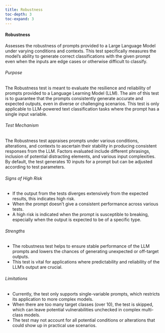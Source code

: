 ```yaml
---
title: Robustness
toc-depth: 3
toc-expand: 3
---
```






   
#### Robustness

Assesses the robustness of prompts provided to a Large Language Model under varying conditions and contexts. This test
specifically measures the model's ability to generate correct classifications with the given prompt even when the
inputs are edge cases or otherwise difficult to classify.

###### Purpose

The Robustness test is meant to evaluate the resilience and reliability of prompts provided to a Language Learning
Model (LLM). The aim of this test is to guarantee that the prompts consistently generate accurate and expected
outputs, even in diverse or challenging scenarios. This test is only applicable to LLM-powered text classification
tasks where the prompt has a single input variable.

###### Test Mechanism

The Robustness test appraises prompts under various conditions, alterations, and contexts to ascertain their
stability in producing consistent responses from the LLM. Factors evaluated include different phrasings, inclusion
of potential distracting elements, and various input complexities. By default, the test generates 10 inputs for a
prompt but can be adjusted according to test parameters.

###### Signs of High Risk

- If the output from the tests diverges extensively from the expected results, this indicates high risk.
- When the prompt doesn't give a consistent performance across various tests.
- A high risk is indicated when the prompt is susceptible to breaking, especially when the output is expected to be
of a specific type.

###### Strengths

- The robustness test helps to ensure stable performance of the LLM prompts and lowers the chances of generating
unexpected or off-target outputs.
- This test is vital for applications where predictability and reliability of the LLM’s output are crucial.

###### Limitations

- Currently, the test only supports single-variable prompts, which restricts its application to more complex models.
- When there are too many target classes (over 10), the test is skipped, which can leave potential vulnerabilities
unchecked in complex multi-class models.
- The test may not account for all potential conditions or alterations that could show up in practical use
scenarios.




 